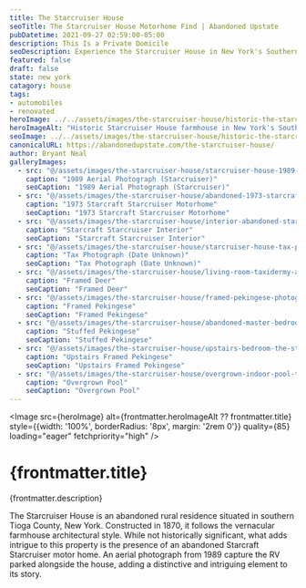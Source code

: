 ```yaml
---
title: The Starcruiser House
seoTitle: The Starcruiser House Motorhome Find | Abandoned Upstate
pubDatetime: 2021-09-27 02:59:00-05:00
description: This Is a Private Domicile
seoDescription: Experience the Starcruiser House in New York's Southern Tier, a farmhouse hiding a 1973 Starcraft motorhome, indoor pool, and eclectic taxidermy.
featured: false
draft: false
state: new york
catagory: house
tags:
- automobiles
- renovated
heroImage: ../../assets/images/the-starcruiser-house/historic-the-starcruiser-house.jpg
heroImageAlt: "Historic Starcruiser House farmhouse in New York's Southern Tier"
seoImage: ../../assets/images/the-starcruiser-house/historic-the-starcruiser-house.jpg
canonicalURL: https://abandonedupstate.com/the-starcruiser-house/
author: Bryant Neal
galleryImages:
  - src: "@/assets/images/the-starcruiser-house/starcruiser-house-1989-photo.jpg"
    caption: "1989 Aerial Photograph (Starcruiser)"
    seoCaption: "1989 Aerial Photograph (Starcruiser)"
  - src: "@/assets/images/the-starcruiser-house/abandoned-1973-starcraft-starcruiser-motorhome.jpg"
    caption: "1973 Starcraft Starcruiser Motorhome"
    seoCaption: "1973 Starcraft Starcruiser Motorhome"
  - src: "@/assets/images/the-starcruiser-house/interior-abandoned-starcraft-rv.jpg"
    caption: "Starcraft Starcruiser Interior"
    seoCaption: "Starcraft Starcruiser Interior"
  - src: "@/assets/images/the-starcruiser-house/starcruiser-house-tax-photo.jpg"
    caption: "Tax Photograph (Date Unknown)"
    seoCaption: "Tax Photograph (Date Unknown)"
  - src: "@/assets/images/the-starcruiser-house/living-room-taxidermy-abandoned-house.jpg"
    caption: "Framed Deer"
    seoCaption: "Framed Deer"
  - src: "@/assets/images/the-starcruiser-house/framed-pekingese-photographs-staircase.jpg"
    caption: "Framed Pekingese"
    seoCaption: "Framed Pekingese"
  - src: "@/assets/images/the-starcruiser-house/abandoned-master-bedroom-stuffed-dog.jpg"
    caption: "Stuffed Pekingese"
    seoCaption: "Stuffed Pekingese"
  - src: "@/assets/images/the-starcruiser-house/upstairs-bedroom-the-starcruiser-house.jpg"
    caption: "Upstairs Framed Pekingese"
    seoCaption: "Upstairs Framed Pekingese"
  - src: "@/assets/images/the-starcruiser-house/overgrown-indoor-pool-tioga-county.jpg"
    caption: "Overgrown Pool"
    seoCaption: "Overgrown Pool"
---
```














<Image 
  src={heroImage} 
  alt={frontmatter.heroImageAlt ?? frontmatter.title}
  style={{width: '100%', borderRadius: '8px', margin: '2rem 0'}}
  quality={85}
  loading="eager"
  fetchpriority="high"
/>

# {frontmatter.title}
<p className="post-tagline" style={{ color: "#b9975c" }}>{frontmatter.description}</p>

The Starcruiser House is an abandoned rural residence situated in southern Tioga County, New York. Constructed in 1870, it follows the vernacular farmhouse architectural style. While not historically significant, what adds intrigue to this property is the presence of an abandoned Starcraft Starcruiser motor home. An aerial photograph from 1989 capture the RV parked alongside the house, adding a distinctive and intriguing element to its story.


<GalleryLightbox galleryId="the-starcruiser-house" images={frontmatter.galleryImages} />
